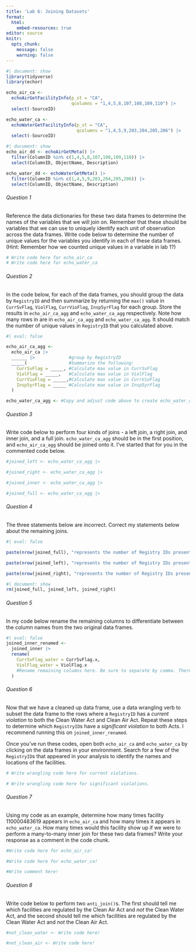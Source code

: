```yaml
---
title: 'Lab 6: Joining Datasets'
format:
  html:
    embed-resources: true
editor: source
knitr:
  opts_chunk:
    message: false
    warning: false
---
```


```r
#| document: show
library(tidyverse)
library(echor)

echo_air_ca <- 
  echoAirGetFacilityInfo(p_st = "CA", 
                         qcolumns = "1,4,5,8,107,108,109,110") |>
  select(-SourceID)

echo_water_ca <- 
  echoWaterGetFacilityInfo(p_st = "CA", 
                           qcolumns = "1,4,5,9,203,204,205,206") |>
  select(-SourceID)
```
```r
#| document: show
echo_air_dd <- echoAirGetMeta() |>
  filter(ColumnID %in% c(1,4,5,8,107,108,109,110)) |>
  select(ColumnID, ObjectName, Description)

echo_water_dd <- echoWaterGetMeta() |>
  filter(ColumnID %in% c(1,4,5,9,203,204,205,206)) |>
  select(ColumnID, ObjectName, Description)
```
###### Question 1

Reference the data dictionaries for these two data frames to determine the names of the variables that we will join on. Remember that these should be variables that we can use to uniquely identify each unit of observation across the data frames. Write code below to determine the number of unique values for the variables you identify in each of these data frames. (Hint: Remember how we counted unique values in a variable in lab 1?)


```r
# Write code here for echo_air_ca
# Write code here for echo_water_ca
```
###### Question 2

In the code below, for each of the data frames, you should group the data by `RegistryID` and then summarize by returning the `max()` value in `CurrSvFlag`, `ViolFlag`, `CurrVioFlag`, `Insp5yrFlag` for each group. Store the results in `echo_air_ca_agg` and `echo_water_ca_agg` respectively. Note how many rows in are in `echo_air_ca_agg` and `echo_water_ca_agg`. It should match the number of unique values in `RegistryID` that you calculated above. 
 

```r
#| eval: false

echo_air_ca_agg <-
  echo_air_ca |>
  ______ |>             #group by RegistryID
  _____(                #Summarize the following:
    CurrSvFlag = _____, #Calculate max value in CurrSvFlag
    ViolFlag = _____,   #Calculate max value in ViolFlag
    CurrVioFlag = _____,#Calculate max value in CurrVioFlag
    Insp5yrFlag = _____ #Calculate max value in Insp5yrFlag
  )

echo_water_ca_agg <- #Copy and adjust code above to create echo_water_ca_agg
```
###### Question 3

Write code below to perform four kinds of joins - a left join, a right join, and inner join, and a full join. `echo_water_ca_agg` should be in the first position, and `echo_air_ca_agg` should be joined onto it. I've started that for you in the commented code below. 


```r
#joined_left <- echo_water_ca_agg |> 

#joined_right <- echo_water_ca_agg |> 

#joined_inner <- echo_water_ca_agg |> 

#joined_full <- echo_water_ca_agg |> 
```
###### Question 4

The three statements below are incorrect. Correct my statements below about the remaining joins. 


```r
#| eval: false

paste(nrow(joined_full), "represents the number of Registry IDs present in echo_air_ca_agg")

paste(nrow(joined_left), "represents the number of Registry IDs present in either echo_air_ca_agg or echo_water_ca_agg")

paste(nrow(joined_right), "represents the number of Registry IDs present in echo_water_ca_agg")
```
```r
#| document: show
rm(joined_full, joined_left, joined_right)
```
###### Question 5

In my code below rename the remaining columns to differentiate between the column names from the two original data frames.


```r
#| eval: false
joined_inner_renamed <-
  joined_inner |>
  rename(
    CurrSvFlag_water = CurrSvFlag.x,
    ViolFlag_water = ViolFlag.x 
    #Rename remaining columns here. Be sure to separate by comma. There are six more to go!
  )
```
###### Question 6

Now that we have a cleaned up data frame, use a data wrangling verb to subset the data frame to the rows where a `RegistryID` has a *current violation* to both the Clean Water Act and Clean Air Act. Repeat these steps to determine which `RegistryID`s have a *significant violation* to both Acts. I recommend running this on `joined_inner_renamed`. 

Once you've run these codes, open both `echo_air_ca` and `echo_water_ca` by clicking on the data frames in your environment. Search for a few of the `RegistryID`s that appeared in your analysis to identify the names and locations of the facilities. 


```r
# Write wrangling code here for current violations. 

# Write wrangling code here for significant violations. 
```
###### Question 7

Using my code as an example, determine how many times facility 110000483619 appears in `echo_air_ca` and how many times it appears in `echo_water_ca`. How many times would this facility show up if we were to perform a many-to-many inner join for these two data frames? Write your response as a comment in the code chunk. 


```r
#Write code here for echo_air_ca!

#Write code here for echo_water_ca!

#Write comment here!
```
###### Question 8

Write code below to perform two `anti_join()`s. The first should tell me which facilities are regulated by the Clean Air Act and *not* the Clean Water Act, and the second should tell me which facilities are regulated by the Clean Water Act and *not* the Clean Air Act. 


```r
#not_clean_water <- Write code here!

#not_clean_air <- Write code here!
```
